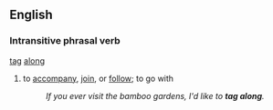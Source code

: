 ==English==

===Intransitive phrasal verb===
[[tag]] [[along]] 
# {{idiom}} to [[accompany]], [[join]], or [[follow]]; to go with
#:''If you ever visit the bamboo gardens, I'd like to '''tag along'''.''